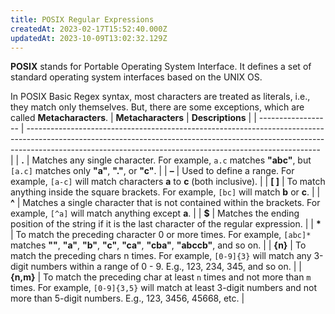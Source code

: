 ```yaml
---
title: POSIX Regular Expressions
createdAt: 2023-02-17T15:52:40.000Z
updatedAt: 2023-10-09T13:02:32.129Z
---
```


**POSIX** stands for Portable Operating System Interface. It defines a set of standard operating system interfaces based on the UNIX OS.

In POSIX Basic Regex syntax, most characters are treated as literals, i.e., they match only themselves. But, there are some exceptions, which are called **Metacharacters**.
| **Metacharacters** | **Descriptions**                                                                                                                                                                                                                      |
| ------------------ | ------------------------------------------------------------------------------------------------------------------------------------------------------------------------------------------------------------------------------------- |
| **.**              | Matches any single character. For example, `a.c` matches **"abc"**, but `[a.c]` matches only **"a"**, **"."**, or **"c"**.                                                                                                  |
| **–**              | Used to define a range. For example, `[a-c]` will match characters **a** to **c** (both inclusive).                                                                                                                         |
| **\[ ]**           | To match anything inside the square brackets. For example, `[bc]` will match **b** or **c**.                                                                                                                                |
| **^**              | Matches a single character that is not contained within the brackets. For example, `[^a]` will match anything except **a**.                                                                                                       |
| **$**             | Matches the ending position of the string if it is the last character of the regular expression.                                                                                                                                      |
| **\***             | To match the preceding character 0 or more times. For example, `[abc]*` matches **""**, **"a"**, **"b"**, **"c"**, **"ca"**, **"cba"**, **"abccb"**, and so on. |
| **{n}**            | To match the preceding chars n times. For example, `[0-9]{3}` will match any 3-digit numbers within a range of 0 - 9. E.g., 123, 234, 345, and so on.                                                                |
| **{n,m}**          | To match the preceding char at least `n` times and not more than `m` times. For example, `[0-9]{3,5}` will match at least 3-digit numbers and not more than 5-digit numbers. E.g., 123, 3456, 45668, etc.                 |
